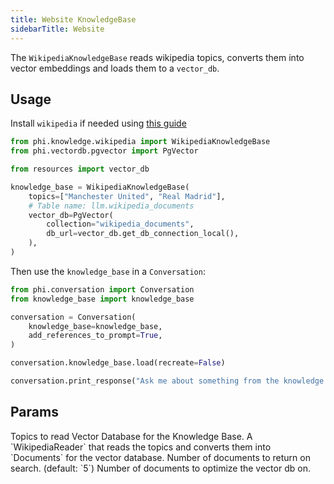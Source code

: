 ```yaml
---
title: Website KnowledgeBase
sidebarTitle: Website
---
```


The `WikipediaKnowledgeBase` reads wikipedia topics, converts them into vector embeddings and loads them to a `vector_db`.

## Usage

<Note>

Install `wikipedia` if needed using [this guide](/how-to/python-libraries)

</Note>

```python knowledge_base.py
from phi.knowledge.wikipedia import WikipediaKnowledgeBase
from phi.vectordb.pgvector import PgVector

from resources import vector_db

knowledge_base = WikipediaKnowledgeBase(
    topics=["Manchester United", "Real Madrid"],
    # Table name: llm.wikipedia_documents
    vector_db=PgVector(
        collection="wikipedia_documents",
        db_url=vector_db.get_db_connection_local(),
    ),
)
```

Then use the `knowledge_base` in a `Conversation`:

```python conversation.py
from phi.conversation import Conversation
from knowledge_base import knowledge_base

conversation = Conversation(
    knowledge_base=knowledge_base,
    add_references_to_prompt=True,
)

conversation.knowledge_base.load(recreate=False)

conversation.print_response("Ask me about something from the knowledge base")
```

## Params

<ResponseField name="topics" type="List[str]">
  Topics to read
</ResponseField>
<ResponseField name="vector_db" type="VectorDb">
  Vector Database for the Knowledge Base.
</ResponseField>
<ResponseField name="reader" type="WikipediaReader">
  A `WikipediaReader` that reads the topics and converts them into `Documents`
  for the vector database.
</ResponseField>
<ResponseField name="num_documents" type="int">
  Number of documents to return on search. (default: `5`)
</ResponseField>
<ResponseField name="optimize_on" type="int">
  Number of documents to optimize the vector db on.
</ResponseField>
